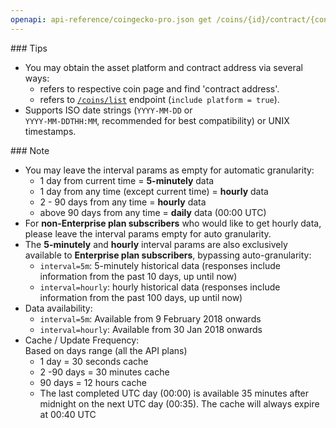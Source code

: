 ```yaml
---
openapi: api-reference/coingecko-pro.json get /coins/{id}/contract/{contract_address}/market_chart/range
---
```


<Tip>
  ### Tips

  - You may obtain the asset platform and contract address via several ways:
    - refers to respective coin page and find 'contract address'.
    - refers to [`/coins/list`](<https://docs.coingecko.com/reference/coins-list>) endpoint (`include platform = true`).
  - Supports ISO date strings (`YYYY-MM-DD` or\
    `YYYY-MM-DDTHH:MM`, recommended for best compatibility) or UNIX timestamps.
</Tip>

<Note>
  ### Note

  - You may leave the interval params as empty for automatic granularity:
    - 1 day from current time = **5-minutely** data
    - 1 day from any time (except current time) = **hourly** data
    - 2 - 90 days from any time = **hourly** data
    - above 90 days from any time = **daily** data (00:00 UTC)
  - For **non-Enterprise plan subscribers** who would like to get hourly data, please leave the interval params empty for auto granularity.
  - The **5-minutely** and **hourly** interval params are also exclusively available to **Enterprise plan subscribers**, bypassing auto-granularity:
    - `interval=5m`: 5-minutely historical data (responses include information from the past 10 days, up until now)
    - `interval=hourly`: hourly historical data (responses include information from the past 100 days, up until now)
  - Data availability:
    - `interval=5m`: Available from 9 February 2018 onwards
    - `interval=hourly`: Available from 30 Jan 2018 onwards
  - Cache / Update Frequency:\
    Based on days range (all the API plans)
    - 1 day = 30 seconds cache
    - 2 -90 days = 30 minutes cache
    - 90 days = 12 hours cache
    - The last completed UTC day (00:00) is available 35 minutes after midnight on the next UTC day (00:35). The cache will always expire at 00:40 UTC
</Note>
